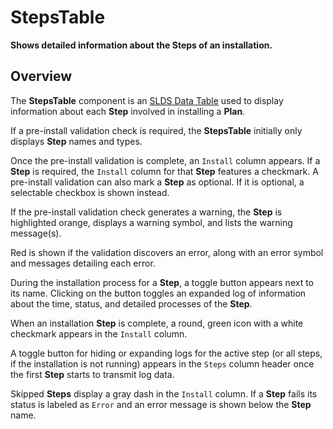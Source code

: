 
<Meta title="Plans/StepsTable/Docs" />

# StepsTable

**Shows detailed information about the Steps of an installation.**

## Overview

The **StepsTable** component is an
[SLDS Data Table](https://react.lightningdesignsystem.com/components/data-tables/)
used to display information about each **Step** involved in installing a
**Plan**.

If a pre-install validation check is required, the **StepsTable** initially only
displays **Step** names and types.

<Story
  id="plans-stepstable-examples--plan-steps&args=preflight:None"
  height="320px"
/>

Once the pre-install validation is complete, an `Install` column appears. If a
**Step** is required, the `Install` column for that **Step** features a
checkmark. A pre-install validation can also mark a **Step** as optional. If
it is optional, a selectable checkbox is shown instead.

<Story
  id="plans-stepstable-examples--plan-steps&args=preflight:Success"
  height="320px"
/>

If the pre-install validation check generates a warning, the **Step** is
highlighted orange, displays a warning symbol, and lists the warning message(s).

Red is shown if the validation discovers an error, along with an error symbol
and messages detailing each error.

<Story
  id="plans-stepstable-examples--plan-steps&args=preflight:Error"
  height="420px"
/>

During the installation process for a **Step**, a toggle button appears next to
its name. Clicking on the button toggles an expanded log of information about
the time, status, and detailed processes of the **Step**.

<Story
  id="plans-stepstable-examples--installation-job&args=job:Started"
  height="335px"
/>

When an installation **Step** is complete, a round, green icon with a white
checkmark appears in the `Install` column.

A toggle button for hiding or expanding logs for the active step (or all steps,
if the installation is not running) appears in the `Steps` column header once
the first **Step** starts to transmit log data.

<Story
  id="plans-stepstable-examples--installation-job&args=job:Complete"
  height="335px"
/>

Skipped **Steps** display a gray dash in the `Install` column. If a **Step**
fails its status is labeled as `Error` and an error message is shown below the
**Step** name.

<Story
  id="plans-stepstable-examples--installation-job&args=job:Failed"
  height="370px"
/>
